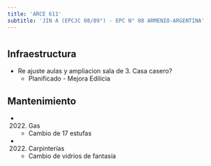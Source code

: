 ```yaml
---
title: 'ARCE 611'
subtitle: 'JIN A (EPCJC 08/09°) - EPC N° 08 ARMENIO-ARGENTINA'
---
```


#
## Infraestructura

* Re ajuste aulas y ampliacion sala de 3. Casa casero? 
    + Planificado - Mejora Edilicia 


## Mantenimiento

*  (2022) Gas 
    + Cambio de 17 estufas

*  (2022) Carpinterías 
    + Cambio de vidrios de fantasía







